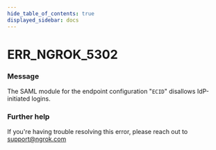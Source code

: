 ```yaml
---
hide_table_of_contents: true
displayed_sidebar: docs
---
```



# ERR_NGROK_5302

### Message

The SAML module for the endpoint configuration "`ECID`" disallows IdP-initiated logins.

<ErrorDetails error="err_ngrok_5302" />

### Further help

If you're having trouble resolving this error, please reach out to [support@ngrok.com](mailto:support@ngrok.com?subject=Help%20with%20ERR_NGROK_5302)
